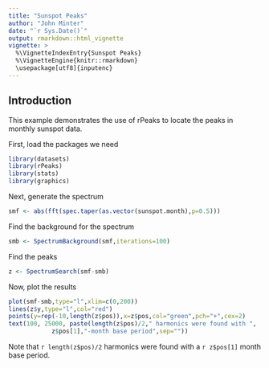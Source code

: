 ```yaml
---
title: "Sunspot Peaks"
author: "John Minter"
date: "`r Sys.Date()`"
output: rmarkdown::html_vignette
vignette: >
  %\VignetteIndexEntry{Sunspot Peaks}
  %\VignetteEngine{knitr::rmarkdown}
  \usepackage[utf8]{inputenc}
---
```


## Introduction

This example demonstrates the use of rPeaks to locate the peaks in monthly sunspot data.

First, load the packages we need

```r
library(datasets)
library(rPeaks)
library(stats)
library(graphics)
```

Next, generate the spectrum

```r
smf <- abs(fft(spec.taper(as.vector(sunspot.month),p=0.5)))
```

Find the background for the spectrum

```r
smb <- SpectrumBackground(smf,iterations=100)
```


Find the peaks

```r
z <- SpectrumSearch(smf-smb)
```



Now, plot the results

```r
plot(smf-smb,type="l",xlim=c(0,200))
lines(z$y,type="l",col="red")
points(y=rep(-10,length(z$pos)),x=z$pos,col="green",pch="+",cex=2)
text(100, 25000, paste(length(z$pos)/2," harmonics were found with ",
            z$pos[1],"-month base period",sep=""))
```

Note that `r length(z$pos)/2` harmonics were found with a `r z$pos[1]` month base period.
